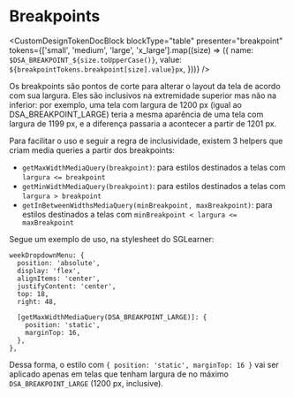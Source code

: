

<Meta title="Design Tokens/Tokens/Core/Breakpoints" />

# Breakpoints

<CustomDesignTokenDocBlock
  blockType="table"
  presenter="breakpoint"
  tokens={['small', 'medium', 'large', 'x_large'].map((size) => ({
    name: `$DSA_BREAKPOINT_${size.toUpperCase()}`,
    value: `${breakpointTokens.breakpoint[size].value}px`,
  }))}
/>

Os breakpoints são pontos de corte para alterar o layout da tela de acordo com sua largura. Eles são inclusivos na extremidade superior mas não na inferior: por exemplo, uma tela com largura de 1200 px (igual ao DSA_BREAKPOINT_LARGE) teria a mesma aparência de uma tela com largura de 1199 px, e a diferença passaria a acontecer a partir de 1201 px.

Para facilitar o uso e seguir a regra de inclusividade, existem 3 helpers que criam media queries a partir dos breakpoints:

- `getMaxWidthMediaQuery(breakpoint)`: para estilos destinados a telas com `largura <= breakpoint`
- `getMinWidthMediaQuery(breakpoint)`: para estilos destinados a telas com `largura > breakpoint`
- `getInBetweenWidthsMediaQuery(minBreakpoint, maxBreakpoint)`: para estilos destinados a telas com `minBreakpoint < largura <= maxBreakpoint`

Segue um exemplo de uso, na stylesheet do SGLearner:

```
weekDropdownMenu: {
  position: 'absolute',
  display: 'flex',
  alignItems: 'center',
  justifyContent: 'center',
  top: 18,
  right: 48,

  [getMaxWidthMediaQuery(DSA_BREAKPOINT_LARGE)]: {
    position: 'static',
    marginTop: 16,
  },
},
```

Dessa forma, o estilo com `{ position: 'static', marginTop: 16 }` vai ser aplicado apenas em telas que tenham largura de no máximo `DSA_BREAKPOINT_LARGE` (1200 px, inclusive).
